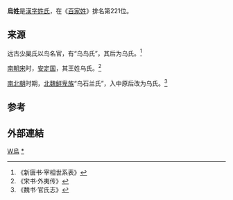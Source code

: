 {{姓氏
|姓氏=乌
|繁體=烏
|簡體=乌
|拼音=Wū
|南京官話=u<sup>1</sup>
|中国大陆=Wu
|台湾=Wu
|香港=Woo
|澳门=Wu
|新加坡=
|马来西亚=Woo/Voo
|越南=Ô
|韩国=
|反切=
|同音字=
|堂号=
|郡望=[[颍川郡|颍川郡]]
}}

'''烏姓'''是[[漢字姓氏|漢字姓氏]]，在《[[百家姓|百家姓]]》排名第221位。

== 来源 ==
远古[[少昊氏|少昊氏]]以鸟名官，有“乌鸟氏”，其后为乌氏。<ref>《新唐书·宰相世系表》</ref>

[[南朝宋|南朝宋]]时，[[安定国|安定国]]，其王姓乌氏。<ref>《宋书·外夷传》</ref>

[[南北朝|南北朝]]时期，[[北魏|北魏]][[鲜卑族|鲜卑族]]“乌石兰氏”，入中原后改为乌氏。<ref>《魏书·官氏志》</ref>
==参考 ==
{{Reflist}}

==外部連結==
{{Wikisource further reading}}

[[Category:漢姓|W烏]]
[[Category:烏姓|*]]